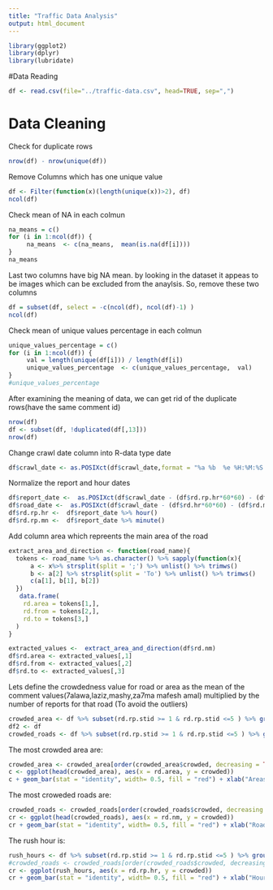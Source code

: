 ```yaml
---
title: "Traffic Data Analysis"
output: html_document
---
```


```r
library(ggplot2)
library(dplyr)
library(lubridate)
```

#Data Reading
```r
df <- read.csv(file="../traffic-data.csv", head=TRUE, sep=",")
```

# Data Cleaning

Check for duplicate rows 
```r
nrow(df) - nrow(unique(df))
```

Remove Columns which has one unique value  
```r
df <- Filter(function(x)(length(unique(x))>2), df)
ncol(df)
```

Check mean of NA in each colmun
```r
na_means = c()
for (i in 1:ncol(df)) {
     na_means  <- c(na_means,  mean(is.na(df[i])))
}
na_means
```

Last two columns have big NA mean. by looking in the dataset it appeas to be images which can be excluded from the anaylsis. So, remove these two columns
```r
df = subset(df, select = -c(ncol(df), ncol(df)-1) )
ncol(df)
```

Check mean of unique values percentage in each colmun
```r
unique_values_percentage = c()
for (i in 1:ncol(df)) {
     val = length(unique(df[i])) / length(df[i])
     unique_values_percentage  <- c(unique_values_percentage,  val)
}
#unique_values_percentage
```
After examining the meaning of data, we can get rid of the duplicate rows(have the same comment id)
```r
nrow(df)
df <- subset(df, !duplicated(df[,13]))
nrow(df)
```

Change crawl date column into R-data type date
```r
df$crawl_date <- as.POSIXct(df$crawl_date,format = "%a %b  %e %H:%M:%S UTC %Y", tz ="UTC")
```

Normalize the report and hour dates
```r
df$report_date <-  as.POSIXct(df$crawl_date - (df$rd.rp.hr*60*60) - (df$rd.rp.mn*60))
df$road_date <-  as.POSIXct(df$crawl_date - (df$rd.hr*60*60) - (df$rd.mn*60))
df$rd.rp.hr <-  df$report_date %>% hour() 
df$rd.rp.mn <-  df$report_date %>% minute() 
```

Add column area which repreents the main area of the road
```r
extract_area_and_direction <- function(road_name){
  tokens <- road_name %>% as.character() %>% sapply(function(x){
      a <- x%>% strsplit(split = ';') %>% unlist() %>% trimws()
      b <- a[2] %>% strsplit(split = 'To') %>% unlist() %>% trimws()
      c(a[1], b[1], b[2])
  })
   data.frame(
    rd.area = tokens[1,],
    rd.from = tokens[2,],
    rd.to = tokens[3,]
  )
}

extracted_values <-  extract_area_and_direction(df$rd.nm)
df$rd.area <- extracted_values[,1]
df$rd.from <- extracted_values[,2]
df$rd.to <- extracted_values[,3]
```

Lets define the crowdedness value for road or area as the mean of the comment values(7alawa,laziz,mashy,za7ma mafesh amal) multiplied by the number of reports for that road (To avoid the outliers)

```r
crowded_area <- df %>% subset(rd.rp.stid >= 1 & rd.rp.stid <=5 ) %>% group_by(rd.area) %>% summarise(crowded = mean(rd.rp.stid) * length(rd.area), length(rd.area))
df2 <- df
crowded_roads <- df %>% subset(rd.rp.stid >= 1 & rd.rp.stid <=5 ) %>% group_by(rd.nm) %>% summarise(crowded = mean(rd.rp.stid) * length(rd.nm), length(rd.nm))
```

The most crowded area are:
```r
crowded_area <- crowded_area[order(crowded_area$crowded, decreasing = TRUE),]
c <- ggplot(head(crowded_area), aes(x = rd.area, y = crowded))
c + geom_bar(stat = "identity", width= 0.5, fill = "red") + xlab("Areas Names") + ylab("Crowdedness Value")
```

The most croweded roads are:
```r
crowded_roads <- crowded_roads[order(crowded_roads$crowded, decreasing = TRUE),]
cr <- ggplot(head(crowded_roads), aes(x = rd.nm, y = crowded))
cr + geom_bar(stat = "identity", width= 0.5, fill = "red") + xlab("Roads Names") + ylab("Crowdedness Value")
```


The rush hour is:
```r
rush_hours <- df %>% subset(rd.rp.stid >= 1 & rd.rp.stid <=5 ) %>% group_by(rd.rp.hr) %>% summarise(crowded = mean(rd.rp.stid) * length(rd.rp.hr))
#crowded_roads <- crowded_roads[order(crowded_roads$crowded, decreasing = TRUE),]
cr <- ggplot(rush_hours, aes(x = rd.rp.hr, y = crowded))
cr + geom_bar(stat = "identity", width= 0.5, fill = "red") + xlab("Hours") + ylab("Value")
```
